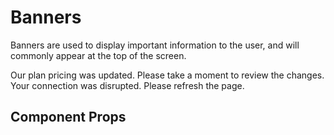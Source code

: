 
<Meta title="Components/Banner" component={Banner} />

# Banners

Banners are used to display important information to the user, and will commonly appear at the top of the screen.

<Canvas withToolbar>
  <Story name="status">
    <Banner status="warning" mb="lg">
      Our plan pricing was updated. Please take a moment to review the changes.
    </Banner>
    <Banner status="error" mb="lg">
      Your connection was disrupted. Please refresh the page.
    </Banner>
  </Story>
</Canvas>

## Component Props

<ArgsTable of={Banner} />
